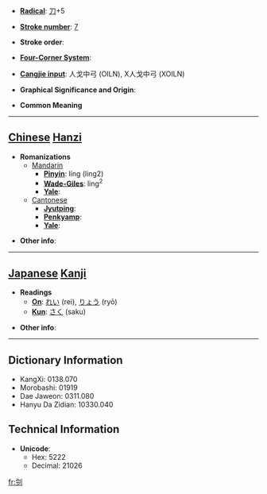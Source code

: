 * '''[[Wiktionary:Chinese radical index| Radical]]''': [[Wiktionary:Chinese radical index 刀|刀]]+5

* '''[[Wiktionary:Chinese total strokes index|Stroke number]]''': [[Wiktionary:Chinese total strokes index 7|7]]

* '''Stroke order''': 

* '''[[Wiktionary:Chinese four corner index|Four-Corner System]]''': 

* '''[[Wiktionary:Chinese Cangjie index|Cangjie input]]''': 人戈中弓 (OILN), X人戈中弓 (XOILN)

* '''Graphical Significance and Origin''': 

* '''Common Meaning'''

----

== [[Chinese]] [[Hanzi]] ==

* '''Romanizations'''
** [[Mandarin]]
*** '''[[Pinyin]]''': líng (ling2)
*** '''[[Wade-Giles]]''': ling<sup>2</sup>
*** '''[[Yale]]''': 
**[[Cantonese]]
***'''[[Jyutping]]''':
***'''[[Penkyamp]]''': 
***'''[[Yale]]''': 

* '''Other info''': 

----

== [[Japanese]] [[Kanji]] ==

* '''Readings'''
** '''[[On]]''': [[れい]] (rei), [[りょう]] (ryō)
** '''[[Kun]]''': [[さく]] (saku)

* '''Other info''':  

----

== Dictionary Information ==

* KangXi: 0138.070
* Morobashi: 01919
* Dae Jaweon: 0311.080
* Hanyu Da Zidian: 10330.040

== Technical Information ==

* '''Unicode''':
** Hex: 5222
** Decimal: 21026

[[fr:刢]]